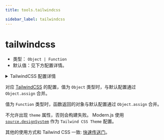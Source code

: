 ```yaml
---
title: tools.tailwindcss

sidebar_label: tailwindcss
---
```

# tailwindcss

- 类型： `Object | Function`
- 默认值：见下方配置详情。

<details>
  <summary>TailwindCSS 配置详情</summary>

```js
const tailwind = {
  content: [
    './config/html/**/*.html',
    './config/html/**/*.ejs',
    './config/html/**/*.hbs',
    './src/**/*.js',
    './src/**/*.jsx',
    './src/**/*.ts',
    './src/**/*.tsx',
    './storybook/**/*',
  ],
  theme: source.designSystem, // 使用source.designSystem配置作为Tailwind CSS Theme配置
};
```

:::tip 提示
更多关于：<a href="https://tailwindcss.com/docs/configuration" target="_blank">TailwindCSS 配置</a>。

:::

</details>

对应 [TailwindCSS](https://tailwindcss.com/docs/configuration) 的配置，值为 `Object` 类型时，与默认配置通过 `Object.assign` 合并。

值为 `Function` 类型时，函数返回的对象与默认配置通过 `Object.assign` 合并。

不允许出现 `theme` 属性，否则会构建失败。 Modern.js 使用 [`source.designSystem`](/configure/app/source/design-system) 作为 `Tailwind CSS Theme` 配置。

其他的使用方式和 Tailwind CSS 一致: [快速传送门](https://tailwindcss.com/docs/configuration)。
